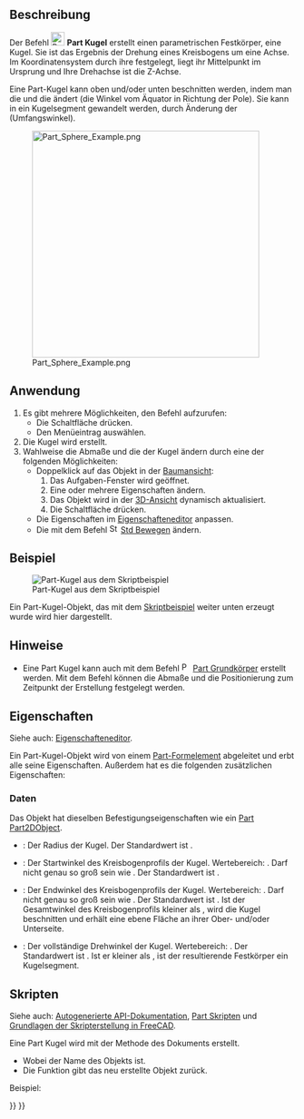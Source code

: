 <languages/>

{{Docnav/de
|[[Part_Cylinder/de|Zylinder]]
|[[Part_Cone/de|Kegel]]
|[[Part_Workbench/de|Part]]
|IconL=Part_Cylinder.svg
|IconR=Part_Cone.svg
|IconC=Workbench_Part.svg
}}

{{GuiCommand/de
|Name=Part Sphere
|Name/de=Part Kugel
|MenuLocation=Part → Grundkörper → Kugel
|Workbenches=[[Part_Workbench/de|Part]]
|SeeAlso=[[Part_Primitives/de|Part Grundelemente]]
}}

<span id="Description"></span>
==Beschreibung==

Der Befehl [[Image:Part_Sphere.svg|24px]] '''Part Kugel''' erstellt einen parametrischen Festkörper, eine Kugel. Sie ist das Ergebnis der Drehung eines Kreisbogens um eine Achse. Im Koordinatensystem durch ihre {{PropertyData/de|Placement}} festgelegt, liegt ihr Mittelpunkt im Ursprung und Ihre Drehachse ist die Z-Achse.

Eine Part-Kugel kann oben und/oder unten beschnitten werden, indem man die {{PropertyData/de|Angle1}} und die {{PropertyData/de|Angle2}}  ändert (die Winkel vom Äquator in Richtung der Pole). Sie kann in ein Kugelsegment gewandelt werden, durch Änderung der {{PropertyData/de|Angle3}} (Umfangswinkel).

[[Image:Part_Sphere_Example.png|400px]]

<span id="Usage"></span>
==Anwendung==

# Es gibt mehrere Möglichkeiten, den Befehl aufzurufen:
#* Die Schaltfläche {{Button|[[Image:Part_Sphere.svg|16px]] [[Part_Sphere|Kugel]]}} drücken.
#* Den Menüeintrag {{MenuCommand|Part → Grundkörper → [[Image:Part_Sphere.svg|16px]] Kugel}} auswählen.
# Die Kugel wird erstellt.
# Wahlweise die Abmaße und die {{PropertyData/de|Placement}} der Kugel ändern durch eine der folgenden Möglichkeiten:
#* Doppelklick auf das Objekt in der [[Tree_view/de|Baumansicht]]:
#*# Das Aufgaben-Fenster {{MenuCommand|Geometrische Grundelemente}} wird geöffnet.
#*# Eine oder mehrere Eigenschaften ändern.
#*# Das Objekt wird in der [[3D_view/de|3D-Ansicht]] dynamisch aktualisiert.
#*# Die Schaltfläche {{Button|OK}} drücken.
#* Die Eigenschaften im [[Property_editor/de|Eigenschafteneditor]] anpassen.
#* Die {{PropertyData/de|Placement}} mit dem Befehl [[Image:Std_TransformManip.svg|16px]] [[Std_TransformManip/de|Std Bewegen]] ändern.

<span id="Example"></span>
==Beispiel==

[[Image:Part_Sphere_Scripting_Example.png|thumb|Part-Kugel aus dem Skriptbeispiel]]

Ein Part-Kugel-Objekt, das mit dem [[#Skripten|Skriptbeispiel]] weiter unten erzeugt wurde wird hier dargestellt.

<span id="Notes"></span>
==Hinweise==

* Eine Part Kugel kann auch mit dem Befehl [[Image:Part_Primitives.svg|16px]] [[Part_Primitives/de|Part Grundkörper]] erstellt werden. Mit dem Befehl können die Abmaße und die Positionierung zum Zeitpunkt der Erstellung festgelegt werden.

<span id="Properties"></span>
==Eigenschaften==

Siehe auch: [[Property_editor/de|Eigenschafteneditor]].

Ein Part-Kugel-Objekt wird von einem [[Part_Feature/de|Part-Formelement]] abgeleitet und erbt alle seine Eigenschaften. Außerdem hat es die folgenden zusätzlichen Eigenschaften:

<span id="Data"></span>
=== Daten ===

{{TitleProperty|Attachment}}

Das Objekt hat dieselben Befestigungseigenschaften wie ein [[Part_Part2DObject/de#Daten|Part Part2DObject]].

{{TitleProperty|Kugel}}

* {{PropertyData/de|Radius|Length}}: Der Radius der Kugel. Der Standardwert ist {{Value|5mm}}.
* {{PropertyData/de|Angle1|Angle}}: Der Startwinkel des Kreisbogenprofils der Kugel. Wertebereich: {{Value|-90° &lt;&#61; Wert &lt;&#61; 90°}}. Darf nicht genau so groß sein wie {{PropertyData/de|Angle2}}. Der Standardwert ist {{Value|-90°}}.
* {{PropertyData/de|Angle2|Angle}}: Der Endwinkel des Kreisbogenprofils der Kugel. Wertebereich: {{Value|-90° &lt;&#61; Wert &lt;&#61; 90°}}. Darf nicht genau so groß sein wie {{PropertyData/de|Angle1}}. Der Standardwert ist {{Value|90°}}. Ist der Gesamtwinkel des Kreisbogenprofils kleiner als {{Value|180°}}, wird die Kugel beschnitten und erhält eine ebene Fläche an ihrer Ober- und/oder Unterseite.
* {{PropertyData/de|Angle3|Angle}}: Der vollständige Drehwinkel der Kugel. Wertebereich: {{Value|0° &lt; Wert &lt;&#61; 360°}}. Der Standardwert ist {{Value|360°}}. Ist er kleiner als {{Value|360°}}, ist der resultierende Festkörper ein Kugelsegment.

<span id="Scripting"></span>
==Skripten==

Siehe auch: [https://freecad.github.io/SourceDoc/ Autogenerierte API-Dokumentation], [[Part_scripting/de|Part Skripten]] und [[FreeCAD_Scripting_Basics/de|Grundlagen der Skripterstellung in FreeCAD]].

Eine Part Kugel wird mit der Methode {{incode|addObject()}} des Dokuments erstellt.

{{Code|code=
sphere = FreeCAD.ActiveDocument.addObject("Part::Sphere", "mySphere")
}}

* Wobei {{Incode|"mySphere"}} der Name des Objekts ist.
* Die Funktion gibt das neu erstellte Objekt zurück.

Beispiel:

{{Code|code=
import FreeCAD as App

doc = App.activeDocument()

sphere = doc.addObject("Part::Sphere", "mySphere")
sphere.Radius = 20
sphere.Angle1 = -30
sphere.Angle2 = 45
sphere.Angle3 = 90
sphere.Placement = App.Placement(App.Vector(3, 9, 11), App.Rotation(75, 60, 30))

doc.recompute()
}}


{{Docnav/de
|[[Part_Cylinder/de|Zylinder]]
|[[Part_Cone/de|Kegel]]
|[[Part_Workbench/de|Part]]
|IconL=Part_Cylinder.svg
|IconR=Part_Cone.svg
|IconC=Workbench_Part.svg
}}

{{Part Tools navi{{#translation:}}}}
{{Userdocnavi{{#translation:}}}}